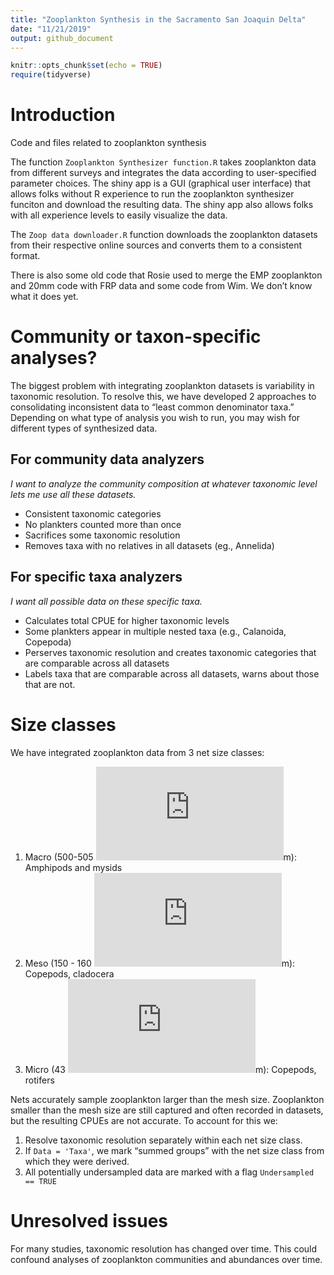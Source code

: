 ```yaml
---
title: "Zooplankton Synthesis in the Sacramento San Joaquin Delta"
date: "11/21/2019"
output: github_document
---
```


```r
knitr::opts_chunk$set(echo = TRUE)
require(tidyverse)
```

# Introduction

Code and files related to zooplankton synthesis

The function `Zooplankton Synthesizer function.R` takes zooplankton data from different surveys and integrates the data according to user-specified parameter choices. The shiny app is a GUI (graphical user interface) that allows folks without R experience to run the zooplankton synthesizer funciton and download the resulting data. The shiny app also allows folks with all experience levels to easily visualize the data.

The `Zoop data downloader.R` function downloads the zooplankton datasets from their respective online sources and converts them to a consistent format.

There is also some old code that Rosie used to merge the EMP zooplankton and 20mm code with FRP data and some code from Wim. We don't know what it does yet.

# Community or taxon-specific analyses?

The biggest problem with integrating zooplankton datasets is variability in taxonomic resolution. To resolve this, we have developed 2 approaches to consolidating inconsistent data to "least common denominator taxa." Depending on what type of analysis you wish to run, you may wish for different types of synthesized data.

## For community data analyzers

*I want to analyze the community composition at whatever taxonomic level lets me use all these datasets.*

- Consistent taxonomic categories
- No plankters counted more than once
- Sacrifices some taxonomic resolution
- Removes taxa with no relatives in all datasets (eg., Annelida)

## For specific taxa analyzers

*I want all possible data on these specific taxa.*

- Calculates total CPUE for higher taxonomic levels
- Some plankters appear in multiple nested taxa (e.g., Calanoida, Copepoda)
- Perserves taxonomic resolution and creates taxonomic categories that are comparable across all datasets
- Labels taxa that are comparable across all datasets, warns about those that are not. 

# Size classes

We have integrated zooplankton data from 3 net size classes:

1. Macro (500-505 ![mu](https://latex.codecogs.com/gif.latex?%24%5Cmu%24)m): Amphipods and mysids
2. Meso (150 - 160 ![mu](https://latex.codecogs.com/gif.latex?%24%5Cmu%24)m): Copepods, cladocera
3. Micro (43 ![mu](https://latex.codecogs.com/gif.latex?%24%5Cmu%24)m): Copepods, rotifers

Nets accurately sample zooplankton larger than the mesh size. Zooplankton smaller than the mesh size are still captured and often recorded in datasets, but the resulting CPUEs are not accurate. To account for this we: 

1. Resolve taxonomic resolution separately within each net size class.
2. If `Data = 'Taxa'`, we mark "summed groups" with the net size class from which they were derived.
3. All potentially undersampled data are marked with a flag `Undersampled == TRUE`

# Unresolved issues

For many studies, taxonomic resolution has changed over time. This could confound analyses of zooplankton communities and abundances over time. 